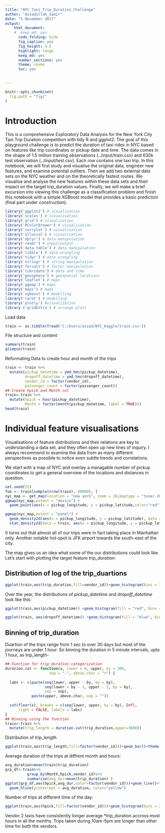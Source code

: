 ```yaml
---
title: "NYC_Taxi_Trip_Duration_Challenge"
author: "Assadullah_Samir"
date: "5 November 2017"
output: 
    html_document:
    #  keep_md: yes
      code_folding: hide
      fig_caption: yes
      fig_height: 4.5
      highlight: tango
      keep_md: yes
      number_sections: yes
      theme: cosmo
      toc: yes
    
  
---
```

```r
knitr::opts_chunk$set(
  fig.path = "fig/"
)
```

# Introduction
This is a comprehensive Exploratory Data Analysis for the New York City Taxi Trip Duration competition with tidy R and ggplot2.
The goal of this playground challenge is to predict the duration of taxi rides in NYC based on features like trip coordinates or pickup date and time. The data comes in the shape of 1.5 million training observations (../input/train.csv) and 630k test observation (../input/test.csv). Each row contains one taxi trip.
In this notebook, we will first study and visualise the original data, engineer new features, and examine potential outliers. Then we add two external data sets on the NYC weather and on the theoretically fastest routes. We visualise and analyse the new features within these data sets and their impact on the target trip_duration values. Finally, we will make a brief excursion into viewing this challenge as a classification problem and finish this notebook with a simple XGBoost model that provides a basic prediction (final part under construction).

```r
library('ggplot2') # visualisation
library('scales') # visualisation
library('grid') # visualisation
library('RColorBrewer') # visualisation
library('corrplot') # visualisation
library('alluvial') # visualisation
library('dplyr') # data manipulation
library('readr') # input/output
library('data.table') # data manipulation
library('tibble') # data wrangling
library('tidyr') # data wrangling
library('stringr') # string manipulation
library('forcats') # factor manipulation
library('lubridate') # date and time
library('geosphere') # geospatial locations
library('leaflet') # maps
library('ggmap') # maps
library('maps') # maps
library('xgboost') # modelling
library('caret') # modelling
library('plotly') #visualization
library ('gridExtra') # arrange plots
```
Load data

```r
train <- as.tibble(fread('C:/Users/assad/NYC_Kaggle/train.csv'))
```

File structure and content

```r
summary(train)
glimpse(train)
```

Reformating Data to create hour and month of the trips

```r
train <- train %>%
  mutate(pickup_datetime = ymd_hms(pickup_datetime),
         dropoff_datetime = ymd_hms(dropoff_datetime),
         vendor_id = factor(vendor_id),
         passenger_count = factor(passenger_count))
## Create hpick and Month col
train<-train %>%
  mutate(hpick = hour(pickup_datetime),
         Month = factor(month(pickup_datetime, label = TRUE)))
head(train)
```

# Individual feature visualisations

Visualisations of feature distributions and their relations are key to understanding a data set, and they often open up new lines of inquiry. I always recommend to examine the data from as many different perspectives as possible to notice even subtle trends and correlations.

We start with a map of NYC and overlay a managable number of pickup coordinates to get a general overview of the locations and distances in question. 

```r
set.seed(25)
foo <- train[sample(nrow(train), 80000), ]
nyc_map <- get_map(location = "new york", zoom = 10,maptype = "toner-2010",source = "stamen")
ggmap(nyc_map,extent = "device") +
  geom_point(aes(x = pickup_longitude, y = pickup_latitude,color="red"), data = foo, alpha = .5)

```
```r

ggmap(nyc_map,extent = "panel") +
  geom_density2d(aes(x = pickup_longitude, y = pickup_latitude), data = train)+
  stat_density2d(data = train, aes(x = pickup_longitude, y = pickup_latitude, fill = ..level.., alpha = ..level..),size = 0.01, bins = 16, geom = 'polygon') 
```
It turns out that almost all of our trips were in fact taking place in Manhattan only. Another notable hot-spot is JFK airport towards the south-east of the city.

The map gives us an idea what some of the our distributions could look like. Let's start with plotting the target feature *trip\_duration*:

## Distribution of log of the trip_duartions

```r
ggplot(train,aes(trip_duration,fill=vendor_id))+geom_histogram(bins = 100)+scale_x_log10()
```

Over the year, the distributions of *pickup\_datetime* and *dropoff\_datetime* look like this:

```r
ggplot(train,aes(pickup_datetime)) +geom_histogram(fill = "red", bins = 120) +  labs(x = "Pickup dates")
```
```r
ggplot(train, aes(dropoff_datetime)) +geom_histogram(fill = "blue", bins = 120) +  labs(x = "Dropoff dates")
```
## Binning of trip_duration
Duartion of the trips range from 1 sec to over 30 days but most of the journeys are under 1 hour. So binning the duration in 5 minute intervals, upto 1 hour, as trip_length-
```r
## Function for trip_duration categorization
duration.cat <- function(x, lower = 0, upper, by = 300,
                    sep = "-", above.char = "+") {
  
  labs <- c(paste(seq(lower, upper - by, by = by),
                  seq(lower + by - 1, upper - 1, by = by),
                  sep = sep),
            paste(upper, above.char, sep = ""))
  
  cut(floor(x), breaks = c(seq(lower, upper, by = by), Inf),
      right = FALSE, labels = labs)
}
## Binning using the function
train<-train %>%
  mutate(trip_length = duration.cat(trip_duration,upper=3600))
```
Distribution of trip_length
```r
ggplot(train,aes(trip_length,fill=factor(vendor_id)))+geom_bar()+theme(axis.text.x = element_text(angle = 90, hjust = 1))
```
Average duration of the trips at diffrent month and hours:

```r
avg_duration=mean(train$trip_duration)
grp_df<-train%>%
          group_by(Month,hpick,vendor_id)%>%
          summarise(avg_dur=mean(trip_duration) )
ggplot(grp_df,aes(hpick,avg_dur,color=factor(vendor_id)))+geom_line()+facet_grid(Month~.)+
  geom_hline(yintercept = avg_duration, color="yellow")
```
Number of trips at different time of the day:
```r
ggplot(train,aes(hpick,fill=factor(vendor_id)))+geom_histogram(bins = 24)

```

Vendor 2 taxis have consistently longer average *trip_duration accross most hours in all the months. Trips taken during 10am-5pm are longer than other time for both the vendors. 

